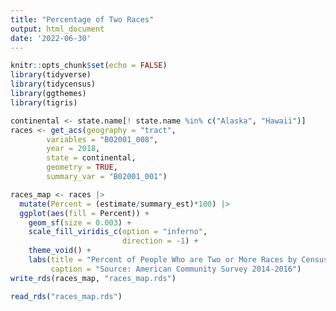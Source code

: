 ```yaml
---
title: "Percentage of Two Races"
output: html_document
date: '2022-06-30'
---
```


```r
knitr::opts_chunk$set(echo = FALSE)
library(tidyverse)
library(tidycensus)
library(ggthemes)
library(tigris)
```

```r
continental <- state.name[! state.name %in% c("Alaska", "Hawaii")]
races <- get_acs(geography = "tract", 
        variables = "B02001_008", 
        year = 2018, 
        state = continental, 
        geometry = TRUE,
        summary_var = "B02001_001")

races_map <- races |> 
  mutate(Percent = (estimate/summary_est)*100) |> 
  ggplot(aes(fill = Percent)) + 
    geom_sf(size = 0.003) + 
    scale_fill_viridis_c(option = "inferno", 
                         direction = -1) + 
    theme_void() + 
    labs(title = "Percent of People Who are Two or More Races by Census Tract", 
         caption = "Source: American Community Survey 2014-2016")
write_rds(races_map, "races_map.rds")
```

```r
read_rds("races_map.rds")
```

